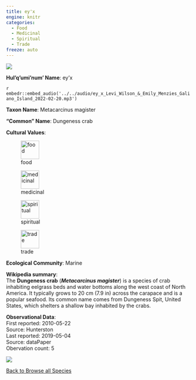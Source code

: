 ```yaml
---
title: ey'x
engine: knitr
categories:
  - Food
  - Medicinal
  - Spiritual
  - Trade
freeze: auto
---
```

![](https://inaturalist-open-data.s3.amazonaws.com/photos/138356832/medium.jpeg){fig-alt="ey'x - Dungeness crab"}

**Hul'q'umi'num' Name**: ey'x

`r embedr::embed_audio('../../audio/ey_x_Levi_Wilson_&_Emily_Menzies_Galiano_Island_2022-02-20.mp3')`

**Taxon Name**: Metacarcinus magister

**"Common" Name**: Dungeness crab

**Cultural Values**:  

::: {layout-nrow=1 style="width:60%"}
![food](/files/food.svg){width=50px}

![medicinal](/files/medicinal.svg){width=50px}

![spiritual](/files/spiritual.svg){width=50px}

![trade](/files/trade.svg){width=50px}
:::

**Ecological Community**: Marine

**Wikipedia summary**:  
The <b>Dungeness crab</b> (<i><b>Metacarcinus magister</b></i>) is a species of crab inhabiting eelgrass beds and water bottoms along the west coast of North America. It typically grows to 20&#160;cm (7.9&#160;in) across the carapace and is a popular seafood. Its common name comes from Dungeness Spit, United States, which shelters a shallow bay inhabited by the crabs.</p>




**Observational Data**:   
First reported: 2010-05-22  
Source: Hunterston  
Last reported: 2019-05-04  
Source: dataPaper  
Obervation count: 5

![](community_dist.png)

[<i class="fa fa-arrow-left" aria-hidden="true"></i> Back to Browse all Species](/taxa.html)
